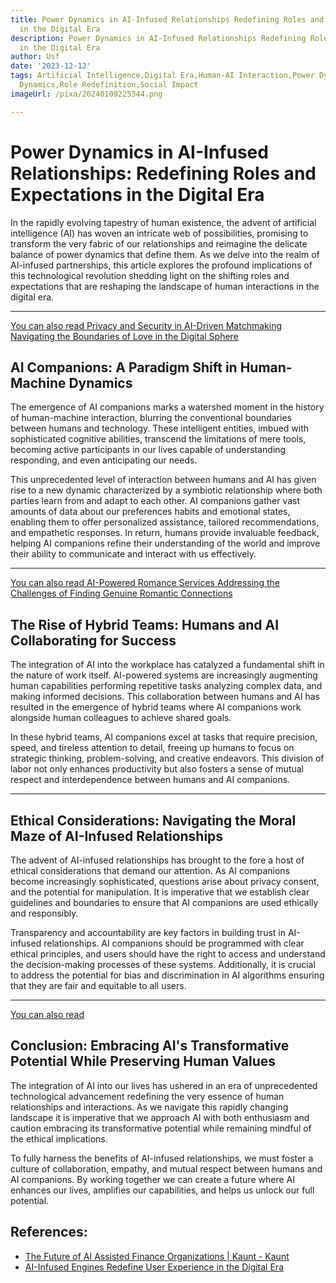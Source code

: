 ```yaml
---
title: Power Dynamics in AI-Infused Relationships Redefining Roles and Expectations
  in the Digital Era
description: Power Dynamics in AI-Infused Relationships Redefining Roles and Expectations
  in the Digital Era
author: Usf
date: '2023-12-12'
tags: Artificial Intelligence,Digital Era,Human-AI Interaction,Power Dynamics,Relationship
  Dynamics,Role Redefinition,Social Impact
imageUrl: /pixa/20240109225344.png

---
```

# Power Dynamics in AI-Infused Relationships: Redefining Roles and Expectations in the Digital Era

In the rapidly evolving tapestry of human existence, the advent of artificial intelligence (AI)  has woven an intricate web of possibilities, promising to transform the very fabric of our relationships and reimagine the delicate balance  of power dynamics that define them. As we delve into the realm of AI-infused partnerships,  this article  explores the profound implications of this technological revolution shedding light on the shifting roles and expectations that are reshaping the landscape of human  interactions in the digital era.

---
[You can also read Privacy and Security in  AI-Driven Matchmaking Navigating the Boundaries  of Love in the Digital Sphere](Privacy%20and%20Security%20in%20AI-Driven%20Matchmaking%20Navigating%20the%20Boundaries%20of%20Love%20in%20the%20Digital%20Sphere)


## AI  Companions: A  Paradigm Shift in Human-Machine Dynamics

The emergence of AI companions marks a watershed  moment in the history of human-machine interaction,  blurring the conventional boundaries between humans and technology. These  intelligent entities, imbued with sophisticated cognitive abilities, transcend  the limitations of  mere tools, becoming active participants in our lives capable of understanding responding,  and even anticipating our needs.

This unprecedented level of interaction between humans and  AI has given rise  to a new dynamic characterized by a symbiotic relationship where both parties learn from and adapt to  each other. AI companions gather vast amounts of data about  our preferences habits and emotional states, enabling them to offer personalized assistance, tailored recommendations, and empathetic responses. In return, humans provide  invaluable feedback, helping  AI companions refine their understanding of the world and improve their ability to communicate and interact  with us effectively.

---
[You can also  read AI-Powered Romance Services Addressing the  Challenges of Finding Genuine Romantic Connections](AI-Powered%20Romance%20Services%20Addressing%20the%20Challenges%20of%20Finding%20Genuine%20Romantic%20Connections)


## The  Rise of Hybrid Teams:  Humans and AI Collaborating  for Success

The integration  of AI  into the workplace has catalyzed a fundamental shift in  the nature  of work itself. AI-powered  systems are increasingly augmenting human capabilities performing repetitive tasks analyzing complex data, and making informed decisions. This collaboration between humans and AI has resulted in the emergence of hybrid teams  where AI companions  work alongside human colleagues to achieve shared goals.

In these hybrid teams, AI companions excel at tasks that require precision, speed, and tireless  attention to detail, freeing up  humans to focus on  strategic thinking, problem-solving, and creative endeavors.  This division of labor not only enhances productivity but also  fosters a sense of mutual respect and interdependence between humans and  AI  companions.

---
## Ethical Considerations: Navigating the Moral Maze of AI-Infused Relationships

The advent of AI-infused  relationships has brought  to the fore a host of ethical considerations that demand our attention. As AI companions become increasingly sophisticated, questions  arise about privacy consent, and the potential for manipulation. It is imperative that we establish clear guidelines and boundaries to ensure  that AI companions are used ethically  and responsibly.

Transparency and accountability are key factors in building trust in AI-infused relationships. AI companions should be programmed with clear  ethical principles, and users should have the right to access and  understand the decision-making processes of these systems. Additionally,  it is crucial to address the potential for bias and discrimination in AI algorithms ensuring that  they are fair and equitable to all users.

---
[You can also read ]()


## Conclusion: Embracing AI's  Transformative Potential While Preserving Human Values

The integration of AI into our lives has ushered in an era  of unprecedented technological advancement redefining the very essence of human relationships and interactions.  As we  navigate this  rapidly changing landscape it is imperative that we approach  AI  with both enthusiasm and  caution  embracing its transformative potential while remaining  mindful of the ethical implications.

To fully harness the benefits of AI-infused relationships, we must foster a culture of collaboration, empathy, and mutual respect between humans and AI companions. By working together we can create a future where AI enhances our lives, amplifies  our capabilities, and helps  us unlock our full potential.

## References:
- [The Future of AI Assisted Finance Organizations | Kaunt - Kaunt](https://www.kaunt.com/post/the-future-of-ai-assisted-finance-organizations-part-2)
- [AI-Infused Engines Redefine User Experience in the Digital Era](https://www.linkedin.com/pulse/transforming-search-ai-infused-engines-redefine-user-experience-nkexc?trk=article-ssr-frontend-pulse_more-articles_related-content-card)
